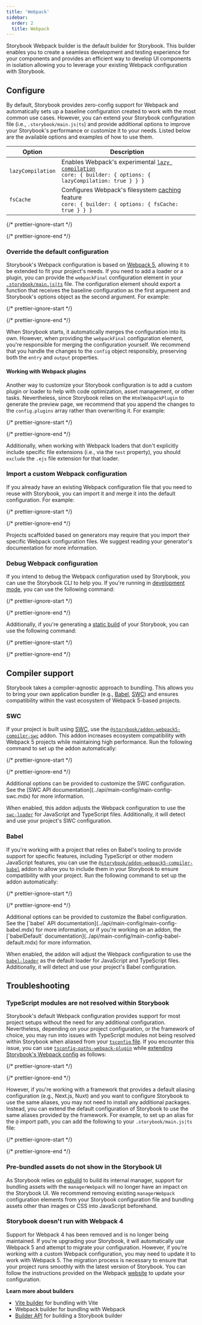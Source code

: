 ```yaml
---
title: 'Webpack'
sidebar:
  order: 2
  title: Webpack
---
```


Storybook Webpack builder is the default builder for Storybook. This builder enables you to create a seamless development and testing experience for your components and provides an efficient way to develop UI components in isolation allowing you to leverage your existing Webpack configuration with Storybook.

## Configure

By default, Storybook provides zero-config support for Webpack and automatically sets up a baseline configuration created to work with the most common use cases. However, you can extend your Storybook configuration file (i.e., `.storybook/main.js|ts`) and provide additional options to improve your Storybook's performance or customize it to your needs. Listed below are the available options and examples of how to use them.

| Option            | Description                                                                                                                                                                                       |
| ----------------- | ------------------------------------------------------------------------------------------------------------------------------------------------------------------------------------------------- |
| `lazyCompilation` | Enables Webpack's experimental [`lazy compilation`](https://webpack.js.org/configuration/experiments/#experimentslazycompilation)<br />`core: { builder: { options: { lazyCompilation: true } } }` |
| `fsCache`         | Configures Webpack's filesystem [caching](https://webpack.js.org/configuration/cache/#cachetype) feature<br /> `core: { builder: { options: { fsCache: true } } }`                                 |

{/* prettier-ignore-start */}

<CodeSnippets path="storybook-main-webpack-options.md" />

{/* prettier-ignore-end */}

### Override the default configuration

Storybook's Webpack configuration is based on [Webpack 5](https://webpack.js.org/), allowing it to be extended to fit your project's needs. If you need to add a loader or a plugin, you can provide the `webpackFinal` configuration element in your [`.storybook/main.js|ts`](../configure/index.mdx#configure-your-storybook-project) file. The configuration element should export a function that receives the baseline configuration as the first argument and Storybook's options object as the second argument. For example:

{/* prettier-ignore-start */}

<CodeSnippets path="main-config-webpack-final.md" />

{/* prettier-ignore-end */}

When Storybook starts, it automatically merges the configuration into its own. However, when providing the `webpackFinal` configuration element, you're responsible for merging the configuration yourself. We recommend that you handle the changes to the `config` object responsibly, preserving both the `entry` and `output` properties.

#### Working with Webpack plugins

Another way to customize your Storybook configuration is to add a custom plugin or loader to help with code optimization, asset management, or other tasks. Nevertheless, since Storybook relies on the `HtmlWebpackPlugin` to generate the preview page, we recommend that you append the changes to the `config.plugins` array rather than overwriting it. For example:

{/* prettier-ignore-start */}

<CodeSnippets path="storybook-main-simplified-config.md" />

{/* prettier-ignore-end */}

Additionally, when working with Webpack loaders that don't explicitly include specific file extensions (i.e., via the `test` property), you should `exclude` the `.ejs` file extension for that loader.

### Import a custom Webpack configuration

If you already have an existing Webpack configuration file that you need to reuse with Storybook, you can import it and merge it into the default configuration. For example:

{/* prettier-ignore-start */}

<CodeSnippets path="storybook-main-using-existing-config.md" />

{/* prettier-ignore-end */}

<Callout variant="info" icon="💡">
  Projects scaffolded based on generators may require that you import their specific Webpack configuration files. We suggest reading your generator's documentation for more information.
</Callout>

### Debug Webpack configuration

If you intend to debug the Webpack configuration used by Storybook, you can use the Storybook CLI to help you. If you're running in [development mode](../api/cli-options.mdx#dev), you can use the following command:

{/* prettier-ignore-start */}

<CodeSnippets path="storybook-debug-webpack-dev.md" />

{/* prettier-ignore-end */}

Additionally, if you're generating a [static build](../api/cli-options.mdx#build) of your Storybook, you can use the following command:

{/* prettier-ignore-start */}

<CodeSnippets path="storybook-debug-webpack-prod.md" />

{/* prettier-ignore-end */}

## Compiler support

Storybook takes a compiler-agnostic approach to bundling. This allows you to bring your own application bundler (e.g., [Babel](https://babeljs.io/), [SWC](https://swc.rs/)) and ensures compatibility within the vast ecosystem of Webpack 5-based projects.

### SWC

If your project is built using [SWC](https://swc.rs/), use the [`@storybook/addon-webpack5-compiler-swc`](https://storybook.js.org/addons/@storybook/addon-webpack5-compiler-swc) addon. This addon increases ecosystem compatibility with Webpack 5 projects while maintaining high performance. Run the following command to set up the addon automatically:

{/* prettier-ignore-start */}

<CodeSnippets path="storybook-addon-compiler-swc-auto-install.md" />

{/* prettier-ignore-end */}

<Callout variant="info">
  Additional options can be provided to customize the SWC configuration. See the [SWC API documentation](../api/main-config/main-config-swc.mdx) for more information.
</Callout>

When enabled, this addon adjusts the Webpack configuration to use the [`swc-loader`](https://swc.rs/docs/usage/swc-loader) for JavaScript and TypeScript files. Additionally, it will detect and use your project's SWC configuration.

### Babel

If you're working with a project that relies on Babel's tooling to provide support for specific features, including TypeScript or other modern JavaScript features, you can use the [`@storybook/addon-webpack5-compiler-babel`](https://storybook.js.org/addons/@storybook/addon-webpack5-compiler-babel) addon to allow you to include them in your Storybook to ensure compatibility with your project. Run the following command to set up the addon automatically:

{/* prettier-ignore-start */}

<CodeSnippets path="storybook-addon-compiler-babel-auto-install.md" />

{/* prettier-ignore-end */}

<Callout variant="info">
  Additional options can be provided to customize the Babel configuration. See the [`babel` API documentation](../api/main-config/main-config-babel.mdx) for more information, or if you're working on an addon, the [`babelDefault` documentation](../api/main-config/main-config-babel-default.mdx) for more information.
</Callout>

When enabled, the addon will adjust the Webpack configuration to use the [`babel-loader`](https://webpack.js.org/loaders/babel-loader/) as the default loader for JavaScript and TypeScript files. Additionally, it will detect and use your project's Babel configuration.

## Troubleshooting

### TypeScript modules are not resolved within Storybook

Storybook's default Webpack configuration provides support for most project setups without the need for any additional configuration. Nevertheless, depending on your project configuration, or the framework of choice, you may run into issues with TypeScript modules not being resolved within Storybook when aliased from your [`tsconfig` file](https://www.typescriptlang.org/tsconfig). If you encounter this issue, you can use [`tsconfig-paths-webpack-plugin`](https://github.com/dividab/tsconfig-paths-webpack-plugin#tsconfig-paths-webpack-plugin) while [extending Storybook's Webpack config](#override-the-default-configuration) as follows:

{/* prettier-ignore-start */}

<CodeSnippets path="storybook-main-ts-module-resolution.md" />

{/* prettier-ignore-end */}

However, if you're working with a framework that provides a default aliasing configuration (e.g., Next.js, Nuxt) and you want to configure Storybook to use the same aliases, you may not need to install any additional packages. Instead, you can extend the default configuration of Storybook to use the same aliases provided by the framework. For example, to set up an alias for the `@` import path, you can add the following to your `.storybook/main.js|ts` file:

{/* prettier-ignore-start */}

<CodeSnippets path="storybook-main-ts-module-resolution-atsign-import.md" />

{/* prettier-ignore-end */}

### Pre-bundled assets do not show in the Storybook UI

As Storybook relies on [esbuild](https://esbuild.github.io/) to build its internal manager, support for bundling assets with the `managerWebpack` will no longer have an impact on the Storybook UI. We recommend removing existing `managerWebpack` configuration elements from your Storybook configuration file and bundling assets other than images or CSS into JavaScript beforehand.

### Storybook doesn't run with Webpack 4

Support for Webpack 4 has been removed and is no longer being maintained. If you're upgrading your Storybook, it will automatically use Webpack 5 and attempt to migrate your configuration. However, if you're working with a custom Webpack configuration, you may need to update it to work with Webpack 5. The migration process is necessary to ensure that your project runs smoothly with the latest version of Storybook. You can follow the instructions provided on the Webpack [website](https://webpack.js.org/migrate/5/) to update your configuration.

**Learn more about builders**

* [Vite builder](./vite.mdx) for bundling with Vite
* Webpack builder for bundling with Webpack
* [Builder API](./builder-api.mdx) for building a Storybook builder
